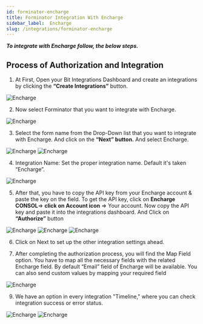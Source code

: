 ```yaml
---
id: forminator-encharge
title: Forminator Integration With Encharge
sidebar_label:  Encharge
slug: /integrations/forminator-encharge
---
```



***To integrate with Encharge follow, the below steps.***


## Process of Authorization and Integration

1.	At First, Open your Bit Integrations Dashboard and create an integrations by clicking the **“Create Integrations”** button.
 <Image src="encharge/_create-integration" alt="Encharge" w="1020" h="350" />


2. Now select Forminator that you want to integrate with Encharge.
 <Image src="encharge/_select-contact-form-7" alt="Encharge" w="1020" h="350" />

3. Select the form name from the Drop-Down list that you want to integrate with Encharge. And click on the **“Next” button.** And select Encharge.
 <Image src="encharge/_forminator" alt="Encharge" w="1020" h="350" />
 <Image src="encharge/_encgarge" alt="Encharge" w="1020" h="350" />

4. Integration Name: Set the proper integration name. Default it's taken “Encharge”.
 <Image src="encharge/_integration-name" alt="Encharge" w="1020" h="350" />

5.	After that, you have to copy the API key from your Encharge account & paste the key on the field. To get the API key, click on **Encharge CONSOL**=> **click on Account icon** => Your account. Now copy the API key and paste it into the integrations dashboard. And Click on **“Authorize”** button
 <Image src="encharge/_encgarge-api-console" alt="Encharge" w="1020" h="350" />
 <Image src="encharge/_api-console-dashbord" alt="Encharge" w="1020" h="350" />
 <Image src="encharge/_authorize" alt="Encharge" w="1020" h="350" />


6. Click on Next to set up the other integration settings ahead.
 
7. After completing the authorization process, you will find the Map Field option. You have to map all the necessary fields with the related Encharge field. By default “Email” field of Encharge will be available. You can also send custom values by mapping your required field
 <Image src="encharge/_field-mapping" alt="Encharge" w="1020" h="350" />

9.	We have an option in every integration "Timeline," where you can check integration success or error status.
 <Image src="encharge/_integrations-dashbord" alt="Encharge" w="1020" h="350" />
 <Image src="encharge/_timeline" alt="Encharge" w="1020" h="350" />


